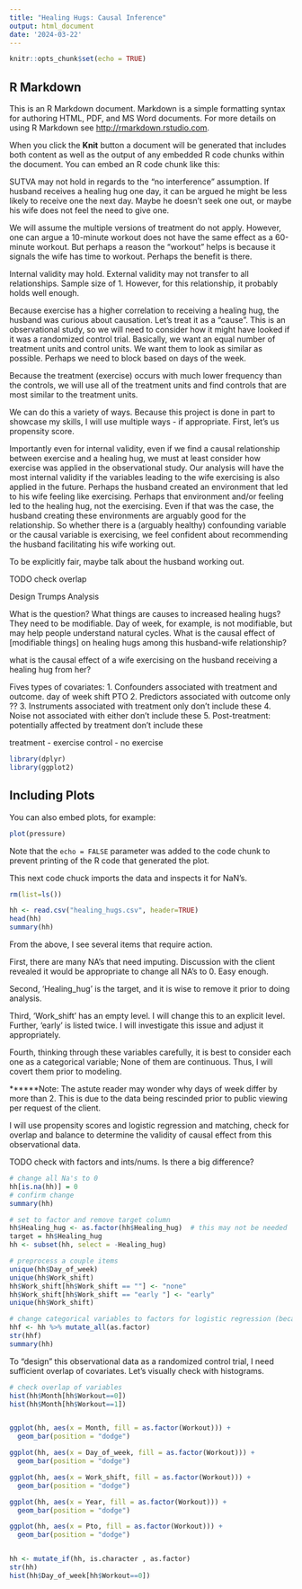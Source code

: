 ```yaml
---
title: "Healing Hugs: Causal Inference"
output: html_document
date: '2024-03-22'
---
```


```r
knitr::opts_chunk$set(echo = TRUE)
```

## R Markdown

This is an R Markdown document. Markdown is a simple formatting syntax for authoring HTML, PDF, and MS Word documents. For more details on using R Markdown see <http://rmarkdown.rstudio.com>.

When you click the **Knit** button a document will be generated that includes both content as well as the output of any embedded R code chunks within the document. You can embed an R code chunk like this:

SUTVA may not hold in regards to the "no interference" assumption. If husband receives a healing hug one day, it can be argued he might be less likely to receive one the next day. Maybe he doesn't seek one out, or maybe his wife does not feel the need to give one. 

We will assume the multiple versions of treatment do not apply. However, one can argue a 10-minute workout does not have the same effect as a 60-minute workout. But perhaps a reason the "workout" helps is because it signals the wife has time to workout. Perhaps the benefit is there. 

Internal validity may hold. External validity may not transfer to all relationships. Sample size of 1. However, for this relationship, it probably holds well enough. 

Because exercise has a higher correlation to receiving a healing hug, the husband was curious about causation. Let's treat it as a "cause". This is an observational study, so we will need to consider how it might have looked if it was a randomized control trial. Basically, we want an equal number of treatment units and control units. We want them to look as similar as possible. Perhaps we need to block based on days of the week. 

Because the treatment (exercise) occurs with much lower frequency than the controls, we will use all of the treatment units and find controls that are most similar to the treatment units. 

We can do this a variety of ways. Because this project is done in part to showcase my skills, I will use multiple ways - if appropriate. 
First, let's us propensity score. 

Importantly even for internal validity, even if we find a causal relationship between exercise and a healing hug, we must at least consider how exercise was applied in the observational study. Our analysis will have the most internal validity if the variables leading to the wife exercising is also applied in the future. Perhaps the husband created an environment that led to his wife feeling like exercising. Perhaps that environment and/or feeling led to the healing hug, not the exercising. Even if that was the case, the husband creating these environments are arguably good for the relationship. So whether there is a (arguably healthy) confounding variable or the causal variable is exercising, we feel confident about recommending the husband facilitating his wife working out. 

To be explicitly fair, maybe talk about the husband working out. 

TODO check overlap

Design Trumps Analysis

What is the question? What things are causes to increased healing hugs? They need to be modifiable. Day of week, for example, is not modifiable, but may help people understand natural cycles. What is the causal effect of [modifiable things] on healing hugs among this husband-wife relationship? 

what is the causal effect of a wife exercising on the husband receiving a healing hug from her?

Fives types of covariates:
1. Confounders associated with treatment and outcome. 
  day of week
  shift
  PTO
2. Predictors associated with outcome only
  ??
3. Instruments associated with treatment only
  don't include these
4. Noise not associated with either
  don't include these
5. Post-treatment: potentially affected by treatment
  don't include these

treatment - exercise
control - no exercise

```r
library(dplyr)
library(ggplot2)

```

## Including Plots

You can also embed plots, for example:

```r
plot(pressure)
```

Note that the `echo = FALSE` parameter was added to the code chunk to prevent printing of the R code that generated the plot.

This next code chuck imports the data and inspects it for NaN's. 

```r
rm(list=ls())

hh <- read.csv("healing_hugs.csv", header=TRUE)
head(hh)
summary(hh)

```
From the above, I see several items that require action. 

First, there are many NA's that need imputing. Discussion with the client revealed it would be appropriate to change all NA's to 0. Easy enough. 

Second, 'Healing_hug' is the target, and it is wise to remove it prior to doing analysis. 

Third, 'Work_shift' has an empty level. I will change this to an explicit level. Further, 'early' is listed twice. I will investigate this issue and adjust it appropriately.  

Fourth, thinking through these variables carefully, it is best to consider each one as a categorical variable; None of them are continuous. Thus, I will covert them prior to modeling. 

******Note: The astute reader may wonder why days of week differ by more than 2. This is due to the data being rescinded prior to public viewing per request of the client. 

I will use propensity scores and logistic regression and matching, check for overlap and balance to determine the validity of causal effect from this observational data. 

TODO check with factors and ints/nums. Is there a big difference? 

 
```r
# change all Na's to 0
hh[is.na(hh)] = 0
# confirm change
summary(hh)

# set to factor and remove target column
hh$Healing_hug <- as.factor(hh$Healing_hug)  # this may not be needed
target = hh$Healing_hug
hh <- subset(hh, select = -Healing_hug)

# preprocess a couple items
unique(hh$Day_of_week)
unique(hh$Work_shift)
hh$Work_shift[hh$Work_shift == ""] <- "none"
hh$Work_shift[hh$Work_shift == "early "] <- "early"
unique(hh$Work_shift)

# change categorical variables to factors for logistic regression (because numbers representing these categories should not be thought off as continuous)
hhf <- hh %>% mutate_all(as.factor)
str(hhf)
summary(hh)

```
To "design" this observational data as a randomized control trial, I need sufficient overlap of covariates. Let's visually check with histograms.

```r
# check overlap of variables
hist(hh$Month[hh$Workout==0])
hist(hh$Month[hh$Workout==1])


ggplot(hh, aes(x = Month, fill = as.factor(Workout))) +
  geom_bar(position = "dodge")

ggplot(hh, aes(x = Day_of_week, fill = as.factor(Workout))) +
  geom_bar(position = "dodge")

ggplot(hh, aes(x = Work_shift, fill = as.factor(Workout))) +
  geom_bar(position = "dodge")

ggplot(hh, aes(x = Year, fill = as.factor(Workout))) +
  geom_bar(position = "dodge")

ggplot(hh, aes(x = Pto, fill = as.factor(Workout))) +
  geom_bar(position = "dodge")


hh <- mutate_if(hh, is.character , as.factor)
str(hh)
hist(hh$Day_of_week[hh$Workout==0])


```


